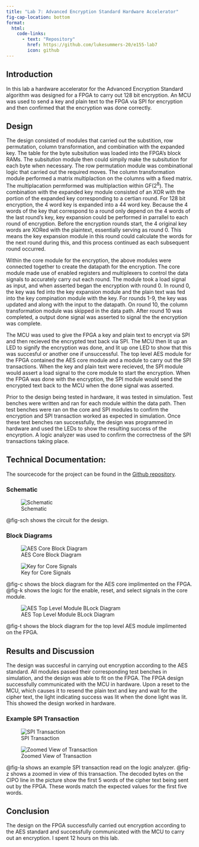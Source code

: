 ```yaml
---
title: "Lab 7: Advanced Encryption Standard Hardware Accelerator"
fig-cap-location: bottom
format:
  html:
    code-links:
      - text: "Repository"
        href: https://github.com/lukesummers-20/e155-lab7
        icon: github
---
```


## Introduction
In this lab a hardware accelerator for the Advanced Encryption Standard algorithm was designed for a FPGA to carry out 128 bit encryption. An MCU was used to send a key and plain text to the FPGA via SPI for encryption and then confirmed that the encryption was done correctly. 

## Design
The design consisted of modules that carried out the substition, row permutation, column transformation, and combination with the expanded key. The table for the byte subsitution was loaded into the FPGA's block RAMs. The subsitution module then could simpily make the subsitution for each byte when necessary. The row permutation module was combinational logic that carried out the required moves. The column transformation module performed a matrix multiplaction on the columns with a fixed matrix. The multiplacation permformed was multiplaction within GF($2^8$). The combination with the expanded key module consisted of an XOR with the portion of the expanded key corresponding to a certian round. For 128 bit encryption, the 4 word key is expanded into a 44 word key. Because the 4 words of the key that correspond to a round only depend on the 4 words of the last round's key, key expansion could be performed in parrallel to each round of encryption. Before the encryption rounds start, the 4 original key words are XORed with the plaintext, essentially serving as round 0. This means the key expansion module in this round could calculate the words for the next round during this, and this process continued as each subsequent round occurred. 
\ 
\ 

Within the core module for the encryption, the above modules were connected together to create the datapath for the encryption. The core module made use of enabled registers and multiplexers to control the data signals to accurately carry out each round. The module took a load signal as input, and when asserted began the encryption with round 0. In round 0, the key was fed into the key expansion module and the plain text was fed into the key compination module with the key. For rounds 1-9, the key was updated and along with the input to the datapath. On round 10, the column transformation module was skipped in the data path. After round 10 was completed, a output done signal was asserted to signal the the encryption was complete.
\ 
\ 

The MCU was used to give the FPGA a key and plain text to encrypt via SPI and then recieved the encrypted text back via SPI. The MCU then lit up an LED to signify the encryption was done, and lit up one LED to show that this was succesful or another one if unsuccessful. The top level AES module for the FPGA contained the AES core module and a module to carry out the SPI transactions. When the key and plain text were recieved, the SPI module would assert a load signal to the core module to start the encryption. When the FPGA was done with the encryption, the SPI module would send the encrypted text back to the MCU when the done signal was asserted.
\ 
\ 

Prior to the design being tested in hardware, it was tested in simulation. Test benches were written and ran for each module within the data path. Then test benches were ran on the core and SPI modules to confirm the encryption and SPI transaction worked as expected in simulation. Once these test benches ran successfully, the design was programmed in hardware and used the LEDs to show the resulting success of the encyrption. A logic analyzer was used to confirm the correctness of the SPI transactions taking place.

## Technical Documentation:
The sourcecode for the project can be found in the [Github repository](https://github.com/lukesummers-20/e155-lab7). 


### Schematic
![Schematic](images/schematic.jpeg){#fig-sch}

@fig-sch shows the circuit for the design. 

### Block Diagrams
![AES Core Block Diagram](images/core.jpeg){#fig-c}

![Key for Core Signals](images/key.jpeg){#fig-k}

@fig-c shows the block diagram for the AES core implimented on the FPGA. @fig-k shows the logic for the enable, reset, and select signals in the core module.

![AES Top Level Module BLock Diagram](images/top.jpg){#fig-t}

@fig-t shows the block diagram for the top level AES module implimented on the FPGA.

## Results and Discussion
The design was succesful in carrying out encryption according to the AES standard. All modules passed their corresponding test benches in simulation, and the design was able to fit on the FPGA. The FPGA design successfully communicated with the MCU in hardware. Upon a reset to the MCU, which causes it to resend the plain text and key and wait for the cipher text, the light indicating success was lit when the done light was lit. This showed the design worked in hardware. 

### Example SPI Transaction
![SPI Transaction](images/la.png){#fig-la}

![Zoomed View of Transaction](images/zoomed.png){#fig-z}

@fig-la shows an example SPI transaction read on the logic analyzer. @fig-z shows a zoomed in view of this transaction. The decoded bytes on the CIPO line in the picture show the first 5 words of the cipher text being sent out by the FPGA. These words match the expected values for the first five words.

## Conclusion
The design on the FPGA successfully carried out encryption according to the AES standard and successfully communicated with the MCU to carry out an encryption. I spent 12 hours on this lab.